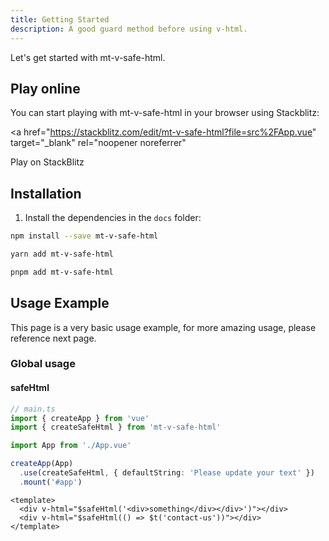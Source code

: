 ```yaml
---
title: Getting Started
description: A good guard method before using v-html.
---
```


Let's get started with mt-v-safe-html.

## Play online

You can start playing with mt-v-safe-html in your browser using Stackblitz:

<a
  href="https://stackblitz.com/edit/mt-v-safe-html?file=src%2FApp.vue"
  target="_blank"
  rel="noopener noreferrer"
>
  Play on StackBlitz
</a>

## Installation

1. Install the dependencies in the `docs` folder:


<Tabs>

<TabItem label='npm'>

```bash
npm install --save mt-v-safe-html
```

</TabItem>

<TabItem label='yarn'>

```bash
yarn add mt-v-safe-html
```

</TabItem>

<TabItem label='pnpm'>

```bash
pnpm add mt-v-safe-html
```

</TabItem>
</Tabs>

## Usage Example

This page is a very basic usage example, for more amazing usage, please reference next page.

### Global usage

#### safeHtml

```ts
// main.ts
import { createApp } from 'vue'
import { createSafeHtml } from 'mt-v-safe-html'

import App from './App.vue'

createApp(App)
  .use(createSafeHtml, { defaultString: 'Please update your text' })
  .mount('#app')
```

```vue
<template>
  <div v-html="$safeHtml('<div>something</div></div>')"></div>
  <div v-html="$safeHtml(() => $t('contact-us'))"></div>
</template>
```
